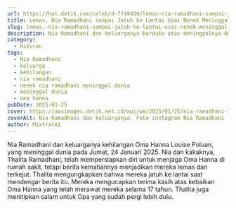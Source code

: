 ```yaml
---
url: https://hot.detik.com/celeb/d-7749439/lemas-nia-ramadhani-sampai-jatuh-ke-lantai-usai-nenek-meninggal-dunia
title: Lemas, Nia Ramadhani sampai Jatuh ke Lantai Usai Nenek Meninggal Dunia
slug: lemas,-nia-ramadhani-sampai-jatuh-ke-lantai-usai-nenek-meninggal-dunia
description: Nia Ramadhani dan keluarganya berduka atas meninggalnya Oma Hanna. Nia terkejut dan lemas, mengingat kenangan indah bersama neneknya selama 17 tahun.
category:
  - Hiburan
tags:
  - Nia Ramadhani
  - keluarga
  - kehilangan
  - nia ramadhani
  - nenek nia ramadhani meninggal dunia
  - meninggal dunia
  - oma hanna
pubDate: 2025-01-25
cover: https://awsimages.detik.net.id/api/wm/2025/01/25/nia-ramadhani-1_169.jpeg?wid=54&w=650&v=1&t=jpeg
coverAlt: Nia Ramadhani dan keluarganya. Foto instagram Nia Ramadhani
author: MixtralAI
---
```

Nia Ramadhani dan keluarganya kehilangan Oma Hanna Louise Poluan, yang meninggal dunia pada Jumat, 24 Januari 2025. Nia dan kakaknya, Thalita Ramadhani, telah mempersiapkan diri untuk menjaga Oma Hanna di rumah sakit, tetapi berita kematiannya menjadikan mereka lemas dan terkejut. Thalita mengungkapkan bahwa mereka jatuh ke lantai saat mendengar berita itu. Mereka mengucapkan terima kasih atas kebaikan Oma Hanna yang telah merawat mereka selama 17 tahun. Thalita juga menitipkan salam untuk Opa yang sudah pergi lebih dulu.
